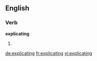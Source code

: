 ==English==

===Verb===
'''explicating'''

# {{present participle of|explicate}}

[[de:explicating]]
[[fr:explicating]]
[[vi:explicating]]